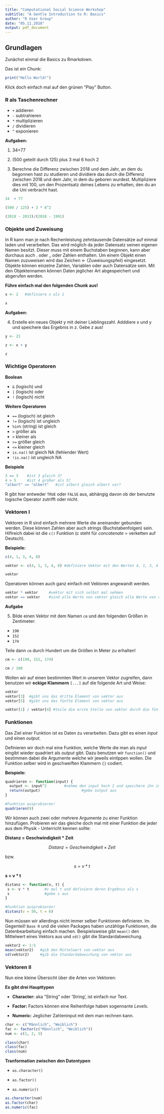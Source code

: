 ```yaml
---
title: "Computational Social Science Workshop"
subtitle: "A Gentle Introduction to R: Basics"
author: "R User Group"
date: "05.11.2018"
output: pdf_document
---
```


## Grundlagen

Zunächst einmal die Basics zu Rmarkdown.

Das ist ein Chunk: 


```r
print("Hello World!")

```

Klick doch einfach mal auf den grünen "Play" Button.

### R als Taschenrechner

* `+` addieren
* `-` subtrahieren
* `*` multiplizieren
* `/` dividieren
* `^` exponieren

**Aufgaben:**

1. 34+77

2. (500 geteilt durch 125) plus 3 mal 6 hoch 2

3. Berechne die Differenz zwischen 2018 und dem Jahr, an dem du begonnen hast zu studieren und dividiere das durch die Differenz zwischen 2018 und dem Jahr, in dem du geboren wurdest. Multipliziere dies mit 100, um den Prozentsatz deines Lebens zu erhalten, den du an die Uni verbracht hast.

```r
34  + 77 

(500 / 125) + 3 * 6^2

(2018 - 2013)/(2018 - 1991)
```

### Objekte und Zuweisung


In R kann man je nach Rechenleistung zehntausende Datensätze auf einmal laden und verarbeiten. Das wird möglich da jeder Datensatz seinen eigenen Namen besitzt. Dieser muss mit einem Buchstaben beginnen, kann aber durchaus auch . oder _ oder Zahlen enthalten. Um einem Objekt einen Namen zuzuweisen wird das Zeichen <- (Zuweisungspfeil) eingesetzt. Objekte können einzelne Zahlen, Variablen oder auch Datensätze sein. Mit den Objektennamen können Daten jeglicher Art abgespeichert und abgerufen werden.

__Führe einfach mal den folgenden Chunk aus!__


```r
x <- 2   #definiere x als 1

x
```

**Aufgaben:**

4. Erstelle ein neues Objekt y mit deiner Lieblingszahl. Adddiere x und y und speichere das Ergebnis in z. Gebe z aus!

```r
y <- 21

z <- x + y

z
```


### Wichtige Operatoren

**Boolean**

- `&` (logisch) und
- `|` (logisch) oder
- `!` (logisch) nicht

**Weitere Operatoren**

- `==` (logisch) ist gleich
- `!=` (logisch) ist ungleich
- `%in%` (string) ist gleich
- `>` größer als
- `<` kleiner als
- `>=` größer gleich
- `<=` kleiner gleich
- `is.na()` ist gleich NA (fehlender Wert)
- `!is.na()` ist ungleich NA 

**Beispiele**

```r
3 == 3    #ist 3 gleich 3?
4 > 5     #ist 4 größer als 5?
"albert" == "albert"   #ist albert gleich albert vor?


```


R gibt hier entweder `TRUE` oder `FALSE` aus, abhängig davon ob der benutzte logische Operator zutrifft oder nicht.


### Vektoren I

Vektoren in R sind einfach mehrere Werte die aneinander gebunden werden. Diese können Zahlen aber auch strings (Buchstabenfolgen) sein. Hiflreich dabei ist die `c()` Funktion (c steht für *concatenate* = verketten auf Deutsch).

**Beispiele:**


```r
c(4, 1, 3, 4, 8)

vektor <- c(4, 1, 3, 4, 8) #definiere Vektor mit den Werten 4, 1, 3, 4 und 8

vektor
```

Operatoren können auch ganz einfach mit Vektoren angewandt werden.

```r
vektor * vektor     #vektor mit sich selbst mal nehmen
vektor == vektor    #sind alle Werte von vektor gleich alle Werte von vektor?

```


**Aufgabe**

5. Bilde einen Vektor mit dem Namen `cm` und den folgenden Größen in Zentimeter: 

- `190` 
- `152` 
- `174` 

Teile dann `cm` durch Hundert um die Größen in Meter zu erhalten!

```r
cm <- c(190, 152, 174)

cm / 100
```


Wollen wir auf einen bestimmten Wert in unserem Vektor zugreifen, dann benutzen wir __eckige Klammern__ `[...]` auf die folgende Art und Weise:

```r
vektor     
vektor[3]  #gibt uns das dritte Element von vektor aus
vektor[5]  #gibt uns das fünfte Element von vektor aus

vektor[1] / vektor[4] #teile die erste Stelle von vektor durch die fünfte Stelle von vektor

```

### Funktionen

Das Ziel einer Funktion ist es Daten zu verarbeiten. Dazu gibt es einen *input* und einen *output*. 

Definieren wir doch mal eine Funktion, welche Werte die man als *input* eingibt wieder quadriert als *output* gibt. Dazu benutzen wir `function()` und bestimmen dabei die Argumente welche wir jeweils eintippen wollen. Die Funktion selber wird in geschweiften Klammern `{}` codiert.

**Beispiele:**

```r
quadrieren <- function(input) { 
  output <- input^2        #nehme den input hoch 2 und speichere ihn in output
  return(output)                   #gebe output aus
}

#Funktion ausprobieren!
quadrieren(9)   
```

Wir können auch zwei oder mehrere Argumente zu einer Funktion hinzufügen. Probieren wir das gleiche doch mal mit einer Funktion die jeder aus dem Physik - Unterricht kennen sollte:

__Distanz = Geschwindigkeit * Zeit__

$$Distanz = Geschwindigkeit \times Zeit$$

bzw.

$$s  = v * t$$

**s = v * t**

```r
distanz <- function(v, t) {
 s <- v * t       #v mal t und definiere deren Ergebnis als s
 s                #gebe s aus
}

#Funktion ausprobieren!
distanz(v = 50, t = 6)
```

Nun müssen wir allerdings nicht immer selber Funktionen definieren. Im Gegenteil! `Base R` und die vielen Packages haben unzählige Funktionen, die Datenbearbeitung einfach machen. Beispielsweise gibt `mean()` den Mittelwert eines Vektors aus und `sd()` gibt die Standardabweichung.

```r
vektor2 <- 1:5
mean(vektor2)   #gib den Mittelwert von vektor aus
sd(vektor2)     #gib die Standardabweichung von vektor aus
```

### Vektoren II

Nun eine kleine Übersicht über die Arten von Vektoren:

**Es gibt drei Haupttypen**

- **Character:** aka "String" oder 'String', ist einfach nur Text.

- **Factor:** Factors können eine Reihenfolge haben sogennante *Levels*.

- **Numeric:** Jeglicher Zahleninput mit dem man rechnen kann.

```r
char <- c("Männlich", "Weiblich")
fac <- factor(c("Männlich", "Weiblich"))
num <- c(1, 2, 3)

class(char)
class(fac)
class(num)
```


**Tranformation zwischen den Datentypen**

- `as.character()`

- `as.factor()`

- `as.numeric()`


```r
as.character(num)
as.factor(char)
as.numeric(fac)
```
